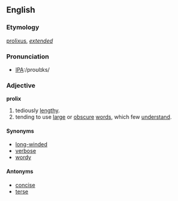 ==English==

===Etymology===
{{L.}} [[prolixus]], ''[[extended]]''

===Pronunciation===
*[[w:International Phonetic Alphabet|IPA]]:/proʊlɪks/

===Adjective===
'''prolix'''
# tediously [[lengthy]].
# tending to use [[large]] or [[obscure]] [[words]], which few [[understand]].

====Synonyms====
*[[long-winded]]
*[[verbose]]
*[[wordy]]

====Antonyms====
*[[concise]]
*[[terse]]